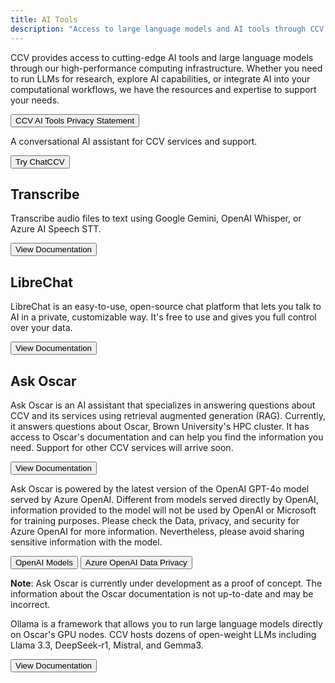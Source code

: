 ```yaml
---
title: AI Tools
description: "Access to large language models and AI tools through CCV's computing infrastructure"
---
```


<ContentSection title="Overview" >

CCV provides access to cutting-edge AI tools and large language models through our high-performance computing infrastructure. Whether you need to run LLMs for research, explore AI capabilities, or integrate AI into your computational workflows, we have the resources and expertise to support your needs.

<Button href="https://docs.ccv.brown.edu/ai-tools/privacy-statement">
  CCV AI Tools Privacy Statement
</Button>

</ContentSection>

<ContentSection title="ChatCCV">

A conversational AI assistant for CCV services and support.

<Button href="https://ai.ccv.brown.edu/">
  Try ChatCCV
</Button>

## Transcribe

Transcribe audio files to text using Google Gemini, OpenAI Whisper, or Azure AI Speech STT.

<Button href="https://docs.ccv.brown.edu/ai-tools/transcribe">
  View Documentation
</Button>

## LibreChat

LibreChat is an easy-to-use, open-source chat platform that lets you talk to AI in a private, customizable way. It's free to use and gives you full control over your data.

<Button href="https://docs.ccv.brown.edu/ai-tools/services/librechat">
  View Documentation
</Button>

## Ask Oscar

Ask Oscar is an AI assistant that specializes in answering questions about CCV and its services using retrieval augmented generation (RAG). Currently, it answers questions about Oscar, Brown University's HPC cluster. It has access to Oscar's documentation and can help you find the information you need. Support for other CCV services will arrive soon.

<Button href="https://docs.ccv.brown.edu/ai-tools/services/ask-oscar">
  View Documentation
</Button>

Ask Oscar is powered by the latest version of the OpenAI GPT-4o model served by Azure OpenAI. Different from models served directly by OpenAI, information provided to the model will not be used by OpenAI or Microsoft for training purposes. Please check the Data, privacy, and security for Azure OpenAI for more information. Nevertheless, please avoid sharing sensitive information with the model.

<ButtonGroup>
  <Button href="https://platform.openai.com/docs/models">
    OpenAI Models
  </Button>

  <Button href="https://learn.microsoft.com/en-us/azure/ai-foundry/responsible-ai/openai/data-privacy?tabs=azure-portal">
    Azure OpenAI Data Privacy
  </Button>
</ButtonGroup>

**Note**: Ask Oscar is currently under development as a proof of concept. The information about the Oscar documentation is not up-to-date and may be incorrect.

</ContentSection>

<ContentSection title="Ollama - Large Language Models">

Ollama is a framework that allows you to run large language models directly on Oscar's GPU nodes. CCV hosts dozens of open-weight LLMs including Llama 3.3, DeepSeek-r1, Mistral, and Gemma3.

<Button href="https://docs.ccv.brown.edu/oscar/large-language-models/ollama">
  View Documentation
</Button>

</ContentSection>